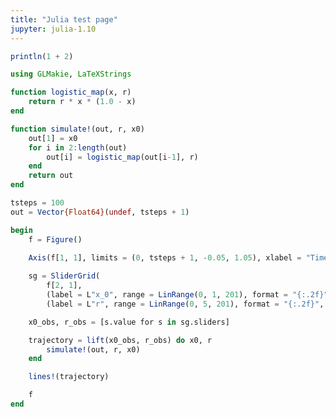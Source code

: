 ```yaml
---
title: "Julia test page"
jupyter: julia-1.10
---
```


```julia
println(1 + 2)
```

```julia
using GLMakie, LaTeXStrings

function logistic_map(x, r)
    return r * x * (1.0 - x)
end

function simulate!(out, r, x0)
    out[1] = x0
    for i in 2:length(out)
        out[i] = logistic_map(out[i-1], r)
    end
    return out
end

tsteps = 100
out = Vector{Float64}(undef, tsteps + 1)

begin
    f = Figure()
    
    Axis(f[1, 1], limits = (0, tsteps + 1, -0.05, 1.05), xlabel = "Time", ylabel = "x")

    sg = SliderGrid(
        f[2, 1],
        (label = L"x_0", range = LinRange(0, 1, 201), format = "{:.2f}", startvalue = 0.1),
        (label = L"r", range = LinRange(0, 5, 201), format = "{:.2f}", startvalue = 1.0))

    x0_obs, r_obs = [s.value for s in sg.sliders]

    trajectory = lift(x0_obs, r_obs) do x0, r
        simulate!(out, r, x0)
    end

    lines!(trajectory)

    f    
end
```
